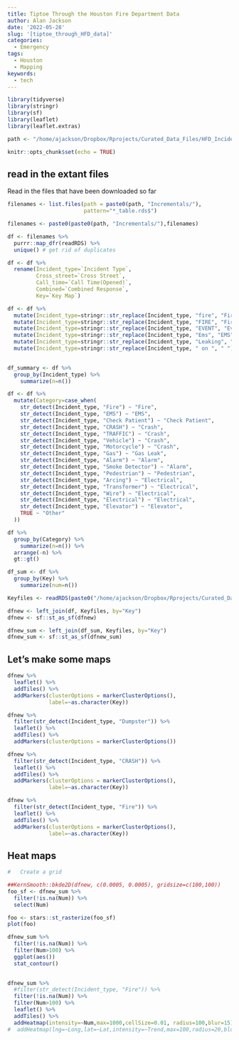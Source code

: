 ```yaml
---
title: Tiptoe Through the Houston Fire Department Data
author: Alan Jackson
date: '2022-05-28'
slug: '[tiptoe_through_HFD_data]'
categories:
  - Emergency
tags:
  - Houston
  - Mapping
keywords:
  - tech
---
```


```r
library(tidyverse)
library(stringr)
library(sf)
library(leaflet)
library(leaflet.extras)

path <- "/home/ajackson/Dropbox/Rprojects/Curated_Data_Files/HFD_Incidents/"

knitr::opts_chunk$set(echo = TRUE)
```

##    read in the extant files

Read in the files that have been downloaded so far

```r

filenames <- list.files(path = paste0(path, "Incrementals/"),
                        pattern="*_table.rds$")

filenames <- paste0(paste0(path, "Incrementals/"),filenames)

df <- filenames %>% 
  purrr::map_dfr(readRDS) %>% 
  unique() # get rid of duplicates

df <- df %>% 
  rename(Incident_type=`Incident Type`, 
         Cross_street=`Cross Street`,
         Call_time=`Call Time(Opened)`,
         Combined=`Combined Response`,
         Key=`Key Map`)

df <- df %>% 
  mutate(Incident_type=stringr::str_replace(Incident_type, "fire", "Fire")) %>% 
  mutate(Incident_type=stringr::str_replace(Incident_type, "FIRE", "Fire")) %>% 
  mutate(Incident_type=stringr::str_replace(Incident_type, "EVENT", "Event")) %>% 
  mutate(Incident_type=stringr::str_replace(Incident_type, "Ems", "EMS")) %>% 
  mutate(Incident_type=stringr::str_replace(Incident_type, "Leaking", "Leak")) %>% 
  mutate(Incident_type=stringr::str_replace(Incident_type, " on ", " "))  
  

```


```r

df_summary <- df %>% 
  group_by(Incident_type) %>% 
    summarize(n=n())

df <- df %>% 
  mutate(Category=case_when(
    str_detect(Incident_type, "Fire") ~ "Fire",
    str_detect(Incident_type, "EMS") ~ "EMS",
    str_detect(Incident_type, "Check Patient") ~ "Check Patient",
    str_detect(Incident_type, "CRASH") ~ "Crash",
    str_detect(Incident_type, "TRAFFIC") ~ "Crash",
    str_detect(Incident_type, "Vehicle") ~ "Crash",
    str_detect(Incident_type, "Motorcycle") ~ "Crash",
    str_detect(Incident_type, "Gas") ~ "Gas Leak",
    str_detect(Incident_type, "Alarm") ~ "Alarm",
    str_detect(Incident_type, "Smoke Detector") ~ "Alarm",
    str_detect(Incident_type, "Pedestrian") ~ "Pedestrian",
    str_detect(Incident_type, "Arcing") ~ "Electrical",
    str_detect(Incident_type, "Transformer") ~ "Electrical",
    str_detect(Incident_type, "Wire") ~ "Electrical",
    str_detect(Incident_type, "Electrical") ~ "Electrical",
    str_detect(Incident_type, "Elevator") ~ "Elevator",
    TRUE ~ "Other"
  ))

df %>% 
  group_by(Category) %>% 
    summarize(n=n()) %>% 
  arrange(-n) %>% 
  gt::gt()

df_sum <- df %>%
  group_by(Key) %>% 
    summarize(num=n())

```

```r

Keyfiles <- readRDS(paste0("/home/ajackson/Dropbox/Rprojects/Curated_Data_Files/Keymaps/", "Trans_Tab.rds"))

dfnew <- left_join(df, Keyfiles, by="Key")
dfnew <- sf::st_as_sf(dfnew)

dfnew_sum <- left_join(df_sum, Keyfiles, by="Key")
dfnew_sum <- sf::st_as_sf(dfnew_sum)

```

##    Let's make some maps

```r


dfnew %>%
  leaflet() %>% 
  addTiles() %>% 
  addMarkers(clusterOptions = markerClusterOptions(),
             label=~as.character(Key))

dfnew %>%
  filter(str_detect(Incident_type, "Dumpster")) %>% 
  leaflet() %>% 
  addTiles() %>% 
  addMarkers(clusterOptions = markerClusterOptions())

dfnew %>%
  filter(str_detect(Incident_type, "CRASH")) %>% 
  leaflet() %>% 
  addTiles() %>% 
  addMarkers(clusterOptions = markerClusterOptions(),
             label=~as.character(Key))

dfnew %>%
  filter(str_detect(Incident_type, "Fire")) %>% 
  leaflet() %>% 
  addTiles() %>% 
  addMarkers(clusterOptions = markerClusterOptions(),
             label=~as.character(Key))

```


##   Heat maps

```r

#   Create a grid

##KernSmooth::bkde2D(dfnew, c(0.0005, 0.0005), gridsize=c(100,100))
foo_sf <- dfnew_sum %>% 
  filter(!is.na(Num)) %>% 
  select(Num)

foo <- stars::st_rasterize(foo_sf)
plot(foo)

dfnew_sum %>% 
  filter(!is.na(Num)) %>% 
  filter(Num>100) %>% 
  ggplot(aes())
  stat_contour()
  

dfnew_sum %>%
  #filter(str_detect(Incident_type, "Fire")) %>% 
  filter(!is.na(Num)) %>% 
  filter(Num>100) %>% 
  leaflet() %>% 
  addTiles() %>% 
  addHeatmap(intensity=~Num,max=1000,cellSize=0.01, radius=100,blur=15)
#  addHeatmap(lng=~Long,lat=~Lat,intensity=~Trend,max=100,radius=20,blur=10)

```






